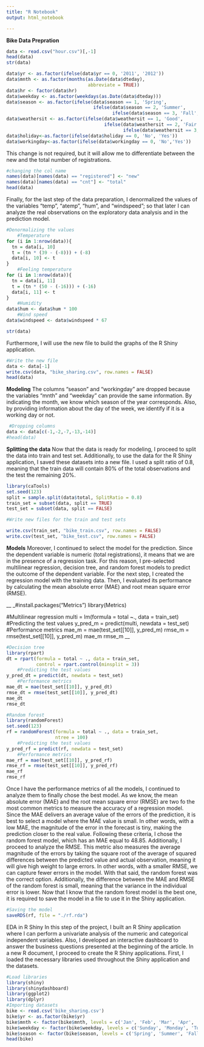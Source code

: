---
title: "R Notebook"
output: html_notebook

---


__Bike Data Prepration__
```{r}
data <- read.csv("hour.csv")[,-1]
head(data)
str(data)
```


```{r}
data$yr <- as.factor(ifelse(data$yr == 0, '2011', '2012'))
data$mnth <- as.factor(months(as.Date(data$dteday), 
                              abbreviate = TRUE))
data$hr <- factor(data$hr)
data$weekday <- as.factor(weekdays(as.Date(data$dteday)))
data$season <- as.factor(ifelse(data$season == 1, 'Spring',
                                ifelse(data$season == 2, 'Summer',
                                       ifelse(data$season == 3, 'Fall', 'Winter'))))
data$weathersit <- as.factor(ifelse(data$weathersit == 1, 'Good',
                                    ifelse(data$weathersit == 2, 'Fair',
                                           ifelse(data$weathersit == 3, 'Bad', 'Very Bad'))))
data$holiday<-as.factor(ifelse(data$holiday == 0, 'No', 'Yes'))
data$workingday<-as.factor(ifelse(data$workingday == 0, 'No','Yes'))

```


This change is not required, but it will allow me to differentiate between the new and the total number of registrations.

```{r}
#changing the col name 
names(data)[names(data) == "registered"] <- "new"
names(data)[names(data) == "cnt"] <- "total"
head(data)
```


Finally, for the last step of the data preparation, I denormalized the values of the variables “temp”, “atemp”, “hum”, and “windspeed”; so that later I can analyze the real observations on the exploratory data analysis and in the prediction model.

```{r}
#Denormalizing the values
    #Temperature
for (i in 1:nrow(data)){
  tn = data[i, 10]
  t = (tn * (39 - (-8))) + (-8)
  data[i, 10] <- t
}
    #Feeling temperature
for (i in 1:nrow(data)){
  tn = data[i, 11]
  t = (tn * (50 - (-16))) + (-16)
  data[i, 11] <- t
}
    #Humidity
data$hum <- data$hum * 100
    #Wind speed
data$windspeed <- data$windspeed * 67

str(data)
```
Furthermore, I will use the new file to build the graphs of the R Shiny application.
```{r}
#Write the new file
data <- data[-1]
write.csv(data, "bike_sharing.csv", row.names = FALSE)
head(data)
```

__Modeling__
The columns “season” and “workingday” are dropped because the variables “mnth” and “weekday” can provide the same information. By indicating the month, we know which season of the year corresponds. Also, by providing information about the day of the week, we identify if it is a working day or not.


```{r}
 #Dropping columns
data <- data[c(-1,-2,-7,-13,-14)]
#head(data)
```

__Splitting the data__
Now that the data is ready for modeling, I proceed to split the data into train and test set. Additionally, to use the data for the R Shiny application, I saved these datasets into a new file. I used a split ratio of 0.8, meaning that the train data will contain 80% of the total observations and the test the remaining 20%.

```{r}
library(caTools)
set.seed(123)
split = sample.split(data$total, SplitRatio = 0.8)
train_set = subset(data, split == TRUE)
test_set = subset(data, split == FALSE)

#Write new files for the train and test sets

write.csv(train_set, "bike_train.csv", row.names = FALSE)
write.csv(test_set, "bike_test.csv", row.names = FALSE)


```



__Models__
Moreover, I continued to select the model for the prediction. Since the dependent variable is numeric (total registrations), it means that we are in the presence of a regression task. For this reason, I pre-selected multilinear regression, decision tree, and random forest models to predict the outcome of the dependent variable.
For the next step, I created the regression model with the training data. Then, I evaluated its performance by calculating the mean absolute error (MAE) and root mean square error (RMSE).

__
_#install.packages("Metrics")
library(Metrics)

  #Multilinear regression
multi = lm(formula = total ~., data = train_set)
    #Predicting the test values
y_pred_m = predict(multi, newdata = test_set)
    #Performance metrics
mae_m = mae(test_set[[10]], y_pred_m)
rmse_m = rmse(test_set[[10]], y_pred_m)
mae_m
rmse_m
__

```{r}
#Decision tree
library(rpart)
dt = rpart(formula = total ~ ., data = train_set,
           control = rpart.control(minsplit = 3))
    #Predicting the test values
y_pred_dt = predict(dt, newdata = test_set)
    #Performance metrics
mae_dt = mae(test_set[[10]], y_pred_dt)
rmse_dt = rmse(test_set[[10]], y_pred_dt)
mae_dt
rmse_dt
```



```{r}
#Random forest
library(randomForest)
set.seed(123)
rf = randomForest(formula = total ~ ., data = train_set,
                  ntree = 100)
    #Predicting the test values
y_pred_rf = predict(rf, newdata = test_set)
    #Performance metrics
mae_rf = mae(test_set[[10]], y_pred_rf)
rmse_rf = rmse(test_set[[10]], y_pred_rf)
mae_rf
rmse_rf
```

Once I have the performance metrics of all the models, I continued to analyze them to finally chose the best model. As we know, the mean absolute error (MAE) and the root mean square error (RMSE) are two fo the most common metrics to measure the accuracy of a regression model.
Since the MAE delivers an average value of the errors of the prediction, it is best to select a model where the MAE value is small. In other words, with a low MAE, the magnitude of the error in the forecast is tiny, making the prediction closer to the real value. Following these criteria, I chose the random forest model, which has an MAE equal to 48.85.
Additionally, I proceed to analyze the RMSE. This metric also measures the average magnitude of the errors by taking the square root of the average of squared differences between the predicted value and actual observation, meaning it will give high weight to large errors. In other words, with a smaller RMSE, we can capture fewer errors in the model. With that said, the random forest was the correct option. Additionally, the difference between the MAE and RMSE of the random forest is small, meaning that the variance in the individual error is lower.
Now that I know that the random forest model is the best one, it is required to save the model in a file to use it in the Shiny application.


```{r}
#Saving the model
saveRDS(rf, file = "./rf.rda")
```

EDA in R Shiny
In this step of the project, I built an R Shiny application where I can perform a univariate analysis of the numeric and categorical independent variables. Also, I developed an interactive dashboard to answer the business questions presented at the beginning of the article.
In a new R document, I proceed to create the R Shiny applications. First, I loaded the necessary libraries used throughout the Shiny application and the datasets.
```{r}
#Load libraries
library(shiny)
library(shinydashboard)
library(ggplot2)
library(dplyr)
#Importing datasets
bike <- read.csv('bike_sharing.csv')
bike$yr <- as.factor(bike$yr)
bike$mnth <- factor(bike$mnth, levels = c('Jan', 'Feb', 'Mar', 'Apr', 'May', 'Jun', 'Jul', 'Aug', 'Sep', 'Oct', 'Nov', 'Dec'))
bike$weekday <- factor(bike$weekday, levels = c('Sunday', 'Monday', 'Tuesday', 'Wednesday', 'Thursday', 'Friday', 'Saturday'))
bike$season <- factor(bike$season, levels = c('Spring', 'Summer', 'Fall', 'Winter'))
head(bike)

```













